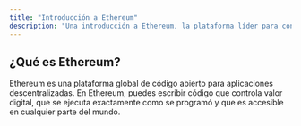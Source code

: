 ```yaml
---
title: "Introducción a Ethereum"
description: "Una introducción a Ethereum, la plataforma líder para contratos inteligentes y aplicaciones descentralizadas."
---
```



## ¿Qué es Ethereum?

Ethereum es una plataforma global de código abierto para aplicaciones descentralizadas. En Ethereum, puedes escribir código que controla valor digital, que se ejecuta exactamente como se programó y que es accesible en cualquier parte del mundo.

<UnderConstruction />
